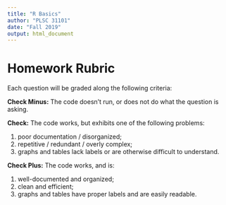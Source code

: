 ```yaml
---
title: "R Basics"
author: "PLSC 31101"
date: "Fall 2019"
output: html_document
---
```


# Homework Rubric

Each question will be graded along the following criteria:

**Check Minus:** The code doesn't run, or does not do what the question is asking.

**Check:** The code works, but exhibits one of the following problems: 

1) poor documentation / disorganized; 
2) repetitive / redundant / overly complex; 
3) graphs and tables lack labels or are otherwise difficult to understand. 

**Check Plus:** The code works, and is: 

1) well-documented and organized;
2) clean and efficient;
3) graphs and tables have proper labels and are easily readable.